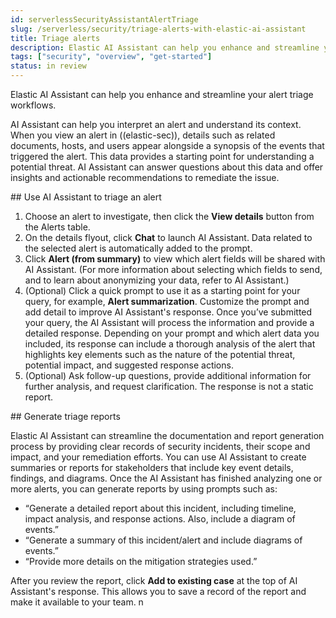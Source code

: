 ```yaml
---
id: serverlessSecurityAssistantAlertTriage
slug: /serverless/security/triage-alerts-with-elastic-ai-assistant
title: Triage alerts
description: Elastic AI Assistant can help you enhance and streamline your alert triage workflows.
tags: ["security", "overview", "get-started"]
status: in review
---
```


<DocBadge template="technical preview" />

<div id="ai-assistant-triage"></div>

Elastic AI Assistant can help you enhance and streamline your alert triage workflows.

AI Assistant can help you interpret an alert and understand its context. When you view an alert in ((elastic-sec)), details such as related documents, hosts, and users appear alongside a synopsis of the events that triggered the alert. This data provides a starting point for understanding a potential threat. AI Assistant can answer questions about this data and offer insights and actionable recommendations to remediate the issue.

<div id="Use AI Assistant to triage an alert"></div>
## Use AI Assistant to triage an alert

1. Choose an alert to investigate, then click the **View details** button from the Alerts table.
2. On the details flyout, click **Chat** to launch AI Assistant. Data related to the selected alert is automatically added to the prompt. 
3. Click **Alert (from summary)** to view which alert fields will be shared with AI Assistant. (For more information about selecting which fields to send, and to learn about anonymizing your data, refer to <DocLink id="serverlessSecurityAIAssistant" section="configure-ai-assistant">AI Assistant</DocLink>.)
4. (Optional) Click a quick prompt to use it as a starting point for your query, for example, **Alert summarization**. Customize the prompt and add detail to improve AI Assistant's response.
 Once you’ve submitted your query, the AI Assistant will process the information and provide a detailed response. Depending on your prompt and which alert data you included, its response can include a thorough analysis of the alert that highlights key elements such as the nature of the potential threat, potential impact, and suggested response actions.
6. (Optional) Ask follow-up questions, provide additional information for further analysis, and request clarification. The response is not a static report.


<div id="Generate triage reports"></div>
## Generate triage reports

Elastic AI Assistant can streamline the documentation and report generation process by providing clear records of security incidents, their scope and impact, and your remediation efforts. You can use AI Assistant to create summaries or reports for stakeholders that include key event details, findings, and diagrams. Once the AI Assistant has finished analyzing one or more alerts, you can generate reports by using prompts such as:

* “Generate a detailed report about this incident, including timeline, impact analysis, and response actions. Also, include a diagram of events.”
* “Generate a summary of this incident/alert and include diagrams of events.”
* “Provide more details on the mitigation strategies used.”

After you review the report, click **Add to existing case** at the top of AI Assistant's response. This allows you to save a record of the report and make it available to your team. n

<DocImage size="xl" url="../images/ai-assistant-alert-triage/ai-triage-add-to-case.png" alt="An AI Assistant dialogue with the add to existing case button highlighted" />
